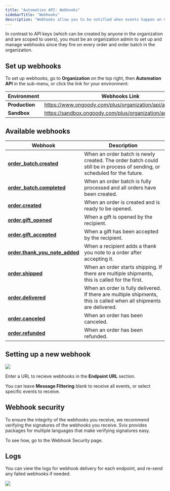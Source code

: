```yaml
---
title: "Automation API: Webhooks"
sidebarTitle: "Webhooks"
description: "Webhooks allow you to be notified when events happen on Goody orders and order batches. You can subscribe to all webhooks, or a subset of them. Webhooks are sent by the Svix platform."
---
```


In contrast to API keys (which can be created by anyone in the organization and are scoped to users), you must be an organization admin to set up and manage webhooks since they fire on every order and order batch in the organization.

## Set up webhooks

To set up webhooks, go to **Organization** on the top right, then **Automation API** in the sub-menu, or click the link for your environment:

| Environment    | Webhooks Link                                                |
| -------------- | ------------------------------------------------------------ |
| **Production** | https://www.ongoody.com/plus/organization/api/automation     |
| **Sandbox**    | https://sandbox.ongoody.com/plus/organization/api/automation |

## Available webhooks

| Webhook                                                                              | Description                                                                                                              |
| ------------------------------------------------------------------------------------ | ------------------------------------------------------------------------------------------------------------------------ |
| **[order_batch.created](/webhooks/events/order_batch.created)**               | When an order batch is newly created. The order batch could still be in process of sending, or scheduled for the future. |
| **[order_batch.completed](/webhooks/events/order_batch.completed)**           | When an order batch is fully processed and all orders have been created.                                                 |
| **[order.created](/webhooks/events/order.created)**                           | When an order is created and is ready to be opened.                                                                      |
| **[order.gift_opened](/webhooks/events/order.gift_opened)**                   | When a gift is opened by the recipient.                                                                                  |
| **[order.gift_accepted](/webhooks/events/order.gift_accepted)**               | When a gift has been accepted by the recipient.                                                                          |
| **[order.thank_you_note_added](/webhooks/events/order.thank_you_note_added)** | When a recipient adds a thank you note to a order after accepting it.                                                    |
| **[order.shipped](/webhooks/events/order.shipped)**                           | When an order starts shipping. If there are multiple shipments, this is called for the first.                            |
| **[order.delivered](/webhooks/events/order.delivered)**                       | When an order is fully delivered. If there are multiple shipments, this is called when all shipments are delivered.      |
| **[order.canceled](/webhooks/events/order.canceled)**                         | When an order has been canceled.                                                                                         |
| **[order.refunded](/webhooks/events/order.refunded)**                         | When an order has been refunded.                                                                                         |

## Setting up a new webhook

![](/images/new-webhooks.png)

Enter a URL to recieve webhooks in the **Endpoint URL** section.

You can leave **Message Filtering** blank to receive all events, or select specific events to receive.

## Webhook security

To ensure the integrity of the webhooks you receive, we recommend verifying the signatures of the webhooks you receive. Svix provides packages for multiple languages that make verifying signatures easy.

To see how, go to the Webhook Security page.

## Logs

You can view the logs for webhook delivery for each endpoint, and re-send any failed webhooks if needed.

![](/images/logs.png)
